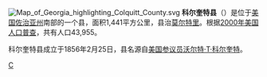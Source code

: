 [[File:Map_of_Georgia_highlighting_Colquitt_County.svg|right]]
'''科尔奎特县'''（{{lang-en|Colquitt County}}）是位于[[美国|美国]][[佐治亚州|佐治亚州]]南部的一个县，面积1,441平方公里，县治[[莫尔特里_(佐治亚州)|莫尔特里]]。根据[[2000年美国人口普查|2000年美国人口普查]]，共有人口43,955。

科尔奎特县成立于1856年2月25日，县名源自[[美国参议员|美国参议员]][[沃尔特·T·科尔奎特|沃尔特·T·科尔奎特]]。

{{科爾奎特縣 (喬治亞州)}}
{{Georgia}}

[[Category:佐治亚州行政区划|C]]